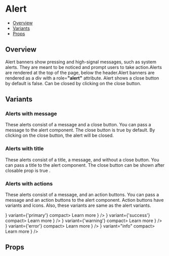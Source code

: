 
<Meta title="Components/Alert" component={Alert} />


# Alert

- [Overview](#overview)
- [Variants](#variants)
- [Props](#props)

## Overview

Alert banners show pressing and high-signal messages, such as system alerts. They are meant to be noticed and prompt users to take action.Alerts are rendered at the top of the page, below the header.Alert banners are rendered as a div with a role=<b>"alert"</b> attribute. Alert shows a close button by default is false. Can be closed by clicking on the close button.

## Variants

### Alerts with message

These alerts consist of a message and a close button. You can pass a message to the alert component. The close button is true by default. By clicking on the close button, the alert will be closed.

<Canvas>
  <Story name="With message">
    <Flex
      css={{ flexDirection: 'column', gap: 32, py: 30, width: '100%' }}
      id="alert">
      <Alert
        message="Molestie et, consectetur condimentum facilisis elementum duis sit."
        variant="primary"
        closable
      />
      <Alert
        message="Molestie et, consectetur condimentum facilisis elementum duis sit."
        variant="success"
        closable
      />
      <Alert
        message="Molestie et, consectetur condimentum facilisis elementum duis sit."
        variant="warning"
        closable
      />
      <Alert
        message="Molestie et, consectetur condimentum facilisis elementum duis sit."
        variant="error"
        closable
      />
      <Alert
        message="Molestie et, consectetur condimentum facilisis elementum duis sit."
        variant="info"
        closable
      />
    </Flex>
  </Story>
</Canvas>

### Alerts with title

These alerts consist of a title, a message, and without a close button. You can pass a title to the alert component. The close button can be shown after closable prop is true .

<Canvas>
  <Story name="With title">
    <Flex
      css={{ flexDirection: 'column', gap: 32, py: 30, width: '100%' }}
      id="alert">
      <Alert
        title="Non porttitor nisl volutpat ac imperdiet."
        message="Molestie et, consectetur condimentum facilisis elementum duis sit. Lobortis proin lectus amet ullamcorper."
        variant="primary"
        closable={false}
      />
      <Alert
        title="Non porttitor nisl volutpat ac imperdiet."
        message="Molestie et, consectetur condimentum facilisis elementum duis sit. Lobortis proin lectus amet ullamcorper."
        variant="success"
        closable={false}
      />
      <Alert
        title="Non porttitor nisl volutpat ac imperdiet."
        message="Molestie et, consectetur condimentum facilisis elementum duis sit. Lobortis proin lectus amet ullamcorper."
        variant="warning"
        closable={false}
      />
      <Alert
        title="Non porttitor nisl volutpat ac imperdiet."
        message="Molestie et, consectetur condimentum facilisis elementum duis sit. Lobortis proin lectus amet ullamcorper."
        variant="error"
        closable={false}
      />
      <Alert
        title="Non porttitor nisl volutpat ac imperdiet."
        message="Molestie et, consectetur condimentum facilisis elementum duis sit. Lobortis proin lectus amet ullamcorper."
        variant="info"
        closable={false}
      />
    </Flex>
  </Story>
</Canvas>

### Alerts with actions

These alerts consist of a message, and an action buttons. You can pass a message and an action buttons to the alert component. Action buttons have variants and icons. Also, these variants are same as the alert variants.

<Canvas>
  <Story name="With Actions">
    <Flex css={{ flexDirection: 'column', gap: 32, py: 30, width: '100%' }}>
      <Alert
        title="Non porttitor nisl volutpat ac imperdiet."
        message="Molestie et, consectetur condimentum facilisis elementum duis sit. Lobortis proin lectus amet ullamcorper."
        variant="primary"
        closable
        actions={
          <Button
            size="min"
            rightIcon={<ArrowRightIcon />}
            variant={'primary'}
            compact>
            Learn more
          </Button>
        }
      />
      <Alert
        title="Non porttitor nisl volutpat ac imperdiet."
        message="Molestie et, consectetur condimentum facilisis elementum duis sit. Lobortis proin lectus amet ullamcorper."
        variant="success"
        closable
        actions={
          <Button
            size="min"
            rightIcon={<ArrowRightIcon />}
            variant={'success'}
            compact>
            Learn more
          </Button>
        }
      />
      <Alert
        title="Non porttitor nisl volutpat ac imperdiet."
        message="Molestie et, consectetur condimentum facilisis elementum duis sit. Lobortis proin lectus amet ullamcorper."
        variant="warning"
        closable
        actions={
          <Button
            size="min"
            rightIcon={<ArrowRightIcon />}
            variant={'warning'}
            compact>
            Learn more
          </Button>
        }
      />
      <Alert
        title="Non porttitor nisl volutpat ac imperdiet."
        message="Molestie et, consectetur condimentum facilisis elementum duis sit. Lobortis proin lectus amet ullamcorper."
        variant="error"
        closable
        actions={
          <Button
            size="min"
            rightIcon={<ArrowRightIcon />}
            variant={'error'}
            compact>
            Learn more
          </Button>
        }
      />
      <Alert
        title="Non porttitor nisl volutpat ac imperdiet."
        message="Molestie et, consectetur condimentum facilisis elementum duis sit. Lobortis proin lectus amet ullamcorper."
        variant="info"
        closable
        actions={
          <Button
            size="min"
            rightIcon={<ArrowRightIcon />}
            variant="info"
            compact>
            Learn more
          </Button>
        }
      />
    </Flex>
  </Story>
</Canvas>

## Props

<ArgsTable of={Alert} />
